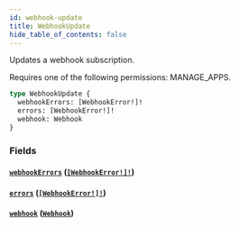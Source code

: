 ```yaml
---
id: webhook-update
title: WebhookUpdate
hide_table_of_contents: false
---
```


Updates a webhook subscription.

Requires one of the following permissions: MANAGE_APPS.

```graphql
type WebhookUpdate {
  webhookErrors: [WebhookError!]!
  errors: [WebhookError!]!
  webhook: Webhook
}
```

### Fields

#### [`webhookErrors`](#) ([`[WebhookError!]!`](../../../developer/api-reference/objects/webhook-error))

#### [`errors`](#) ([`[WebhookError!]!`](../../../developer/api-reference/objects/webhook-error))

#### [`webhook`](#) ([`Webhook`](../../../developer/api-reference/objects/webhook))
